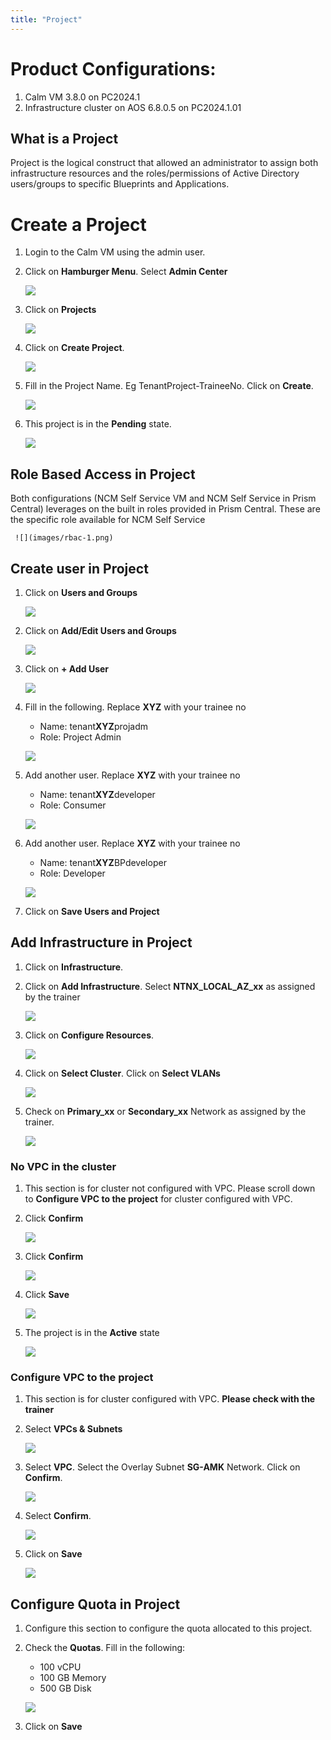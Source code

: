 ```yaml
---
title: "Project"
---
```


# Product Configurations:

1.  Calm VM 3.8.0 on PC2024.1
2.  Infrastructure cluster on AOS 6.8.0.5 on PC2024.1.01

## What is a Project

Project is the logical construct that allowed an administrator to assign both infrastructure resources and the roles/permissions of Active Directory users/groups to specific Blueprints and Applications.

# Create a Project

1.  Login to the Calm VM using the admin user.

2.  Click on **Hamburger Menu**.  Select **Admin Center**

    ![](images/AppSwitcher-AdminCenter.png)

3.  Click on **Projects** 

    ![](images/Admin-Center-Project.png)


4.  Click on **Create Project**.

    ![](images/Create-Project.png)

5.  Fill in the Project Name. Eg TenantProject-TraineeNo. Click on
    **Create**.

    ![](images/Create-Project-1.png)

6.  This project is in the **Pending** state.  

    ![](images/Create-Project-2.png)

## Role Based Access in Project

Both configurations (NCM Self Service VM and NCM Self Service in Prism Central) leverages on the built in roles provided in Prism Central.  These are 
the specific role available for NCM Self Service

     ![](images/rbac-1.png)

## Create user in Project

1.  Click on **Users and Groups**

    ![](images/Create-User-1.png)

2.  Click on **Add/Edit Users and Groups**

    ![](images/Create-User-2.png)

3.  Click on **+ Add User** 

    ![](images/Create-User-3.png)

4.  Fill in the following.  Replace **XYZ** with your trainee no

    - Name: tenant**XYZ**projadm
    - Role: Project Admin

    ![](images/Create-User-4.png)

5.  Add another user.  Replace **XYZ** with your trainee no

    - Name: tenant**XYZ**developer
    - Role: Consumer

    ![](images/Create-User-5.png)

6.  Add another user.  Replace **XYZ** with your trainee no

    - Name: tenant**XYZ**BPdeveloper
    - Role: Developer

    ![](images/Create-User-6.png)

7.  Click on **Save Users and Project**

## Add Infrastructure in Project

1.  Click on **Infrastructure**.  

2. Click on **Add Infrastructure**. Select **NTNX_LOCAL_AZ_xx** as assigned by the trainer

    ![](images/Create-Project-3.png)

3.  Click on **Configure Resources**. 

    ![](images/Create-Project-4.png)

4.  Click on **Select Cluster**.  Click on **Select VLANs**

    ![](images/Create-Project-5.png)

5.  Check on **Primary_xx** or **Secondary_xx** Network as assigned by the trainer.  

    ![](images/Create-Project-6.png)

### No VPC in the cluster

1.  This section is for cluster not configured with VPC.  Please scroll down to **Configure VPC to the project** for cluster configured with VPC.

2.  Click **Confirm**

    ![](images/Create-Project-7.png)

3.  Click **Confirm**

    ![](images/Create-Project-8.png)

4.  Click **Save**   

    ![](images/Create-Project-9.png)

5.  The project is in the **Active** state

    ![](images/Create-Project-10.png)

### Configure VPC to the project 

1.  This section is for cluster configured with VPC.  **Please check with the trainer**

2.  Select **VPCs & Subnets**

    ![](images/project-vpc-2022-6.png)

3.  Select **VPC**. Select the Overlay Subnet **SG-AMK** Network. Click
    on **Confirm**.

    ![](images/project-vpc-2022-6.png)

4.  Select **Confirm**.

    ![](images/project-vpc-confirm-pc2022-6.png)

5.  Click on **Save**

    ![](images/project-infrastructure-save-pc2022-6.png)

## Configure Quota in Project

1.  Configure this section to configure the quota allocated to this project.

2.  Check the **Quotas**.  Fill in the following:

    - 100 vCPU
    - 100 GB Memory
    - 500 GB Disk

    ![](images/Quota.png)

3.  Click on **Save**


